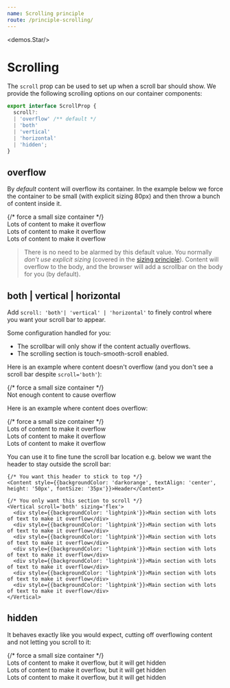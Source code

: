 ```yaml
---
name: Scrolling principle
route: /principle-scrolling/
---
```



<demos.Star/>

# Scrolling

The `scroll` prop can be used to set up when a scroll bar should show. We provide the following scrolling options on our container components:

```ts
export interface ScrollProp {
  scroll?:
  | 'overflow' /** default */
  | 'both'
  | 'vertical'
  | 'horizontal'
  | 'hidden';
}
```

## overflow
By *default* content will overflow its container. In the example below we force the container to be small (with explicit sizing 80px) and then throw a bunch of content inside it.

<Playground>
  {/* force a small size container */}
  <Vertical height={80} style={{backgroundColor: "lightskyblue"}}>
    <div style={{backgroundColor: 'lightpink'}}>Lots of content to make it overflow</div>
    <div style={{backgroundColor: 'lightpink'}}>Lots of content to make it overflow</div>
    <div style={{backgroundColor: 'lightpink'}}>Lots of content to make it overflow</div>
  </Vertical>
</Playground>

> There is no need to be alarmed by this default value. You normally *don't use explicit sizing* (covered in the [sizing principle][principle-sizing]). Content will overflow to the body, and the browser will add a scrollbar on the body for you (by default).

## both | vertical | horizontal

Add `scroll: 'both'| 'vertical' | 'horizontal'` to finely control where you want your scroll bar to appear. 

Some configuration handled for you: 
* The scrollbar will only show if the content actually overflows.
* The scrolling section is touch-smooth-scroll enabled.

Here is an example where content doesn't overflow (and you don't see a scroll bar despite `scroll='both'`): 

<Playground>
  {/* force a small size container */}
  <Vertical height={80} scroll='both' style={{backgroundColor: "lightskyblue"}}>
    <div style={{backgroundColor: 'lightpink'}}>Not enough content to cause overflow</div>
  </Vertical>
</Playground>

Here is an example where content does overflow: 

<Playground>
  {/* force a small size container */}
  <Vertical height={80} scroll='both' style={{backgroundColor: "lightskyblue"}}>
    <div style={{backgroundColor: 'lightpink'}}>Lots of content to make it overflow</div>
    <div style={{backgroundColor: 'lightpink'}}>Lots of content to make it overflow</div>
    <div style={{backgroundColor: 'lightpink'}}>Lots of content to make it overflow</div>
  </Vertical>
</Playground>

You can use it to fine tune the scroll bar location e.g. below we want the header to stay outside the scroll bar:

<Playground>
  <Vertical height={200} spacing={0} style={{backgroundColor: "lightskyblue"}}>

    {/* You want this header to stick to top */}
    <Content style={{backgroundColor: 'darkorange', textAlign: 'center', height: '50px', fontSize: '35px'}}>Header</Content>

    {/* You only want this section to scroll */}
    <Vertical scroll='both' sizing='flex'>
      <div style={{backgroundColor: 'lightpink'}}>Main section with lots of text to make it overflow</div>
      <div style={{backgroundColor: 'lightpink'}}>Main section with lots of text to make it overflow</div>
      <div style={{backgroundColor: 'lightpink'}}>Main section with lots of text to make it overflow</div>
      <div style={{backgroundColor: 'lightpink'}}>Main section with lots of text to make it overflow</div>
      <div style={{backgroundColor: 'lightpink'}}>Main section with lots of text to make it overflow</div>
      <div style={{backgroundColor: 'lightpink'}}>Main section with lots of text to make it overflow</div>
      <div style={{backgroundColor: 'lightpink'}}>Main section with lots of text to make it overflow</div>
    </Vertical>

  </Vertical>
</Playground>

## hidden
It behaves exactly like you would expect, cutting off overflowing content and not letting you scroll to it: 

<Playground>
  {/* force a small size container */}
  <Vertical height={80} scroll='hidden' style={{backgroundColor: "lightskyblue"}}>
    <div style={{backgroundColor: 'lightpink'}}>Lots of content to make it overflow, but it will get hidden</div>
    <div style={{backgroundColor: 'lightpink'}}>Lots of content to make it overflow, but it will get hidden</div>
    <div style={{backgroundColor: 'lightpink'}}>Lots of content to make it overflow, but it will get hidden</div>
  </Vertical>
</Playground>

[principle-sizing]:../principle-sizing/
